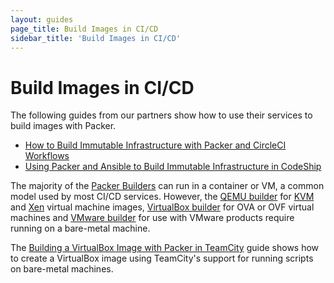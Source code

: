 ```yaml
---
layout: guides
page_title: Build Images in CI/CD
sidebar_title: 'Build Images in CI/CD'
---
```


# Build Images in CI/CD

The following guides from our partners show how to use their services to build
images with Packer.

- [How to Build Immutable Infrastructure with Packer and CircleCI Workflows](https://circleci.com/blog/how-to-build-immutable-infrastructure-with-packer-and-circleci-workflows/)
- [Using Packer and Ansible to Build Immutable Infrastructure in CodeShip](https://blog.codeship.com/packer-ansible/)

The majority of the [Packer Builders](/docs/builders) can run in
a container or VM, a common model used by most CI/CD services. However, the
[QEMU builder](/docs/builders/qemu) for
[KVM](https://www.linux-kvm.org/page/Main_Page) and
[Xen](https://www.xenproject.org/) virtual machine images, [VirtualBox
builder](/docs/builders/virtualbox) for OVA or OVF virtual machines and
[VMware builder](/docs/builders/vmware) for use with VMware products
require running on a bare-metal machine.

The [Building a VirtualBox Image with Packer in
TeamCity](/guides/packer-on-cicd/build-virtualbox-image) guide shows
how to create a VirtualBox image using TeamCity's support for running scripts
on bare-metal machines.
